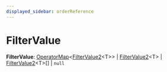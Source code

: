 ```yaml
---
displayed_sidebar: orderReference
---
```



# FilterValue

 **FilterValue**: [OperatorMap](../order.OperatorMap/page.mdx)&#60;[FilterValue2](../order.FilterValue2/page.mdx)&#60;T&#62;&#62; \| [FilterValue2](../order.FilterValue2/page.mdx)&#60;T&#62; \| [FilterValue2](../order.FilterValue2/page.mdx)&#60;T&#62;[] \| `null`
